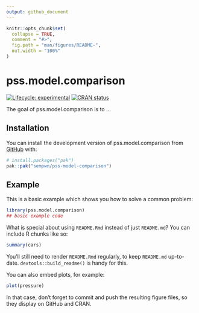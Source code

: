 ```yaml
---
output: github_document
---
```


<!-- README.md is generated from README.Rmd. Please edit that file -->

```r
knitr::opts_chunk$set(
  collapse = TRUE,
  comment = "#>",
  fig.path = "man/figures/README-",
  out.width = "100%"
)
```

# pss.model.comparison

<!-- badges: start -->
[![Lifecycle: experimental](https://img.shields.io/badge/lifecycle-experimental-orange.svg)](https://lifecycle.r-lib.org/articles/stages.html#experimental)
[![CRAN status](https://www.r-pkg.org/badges/version/pss.model.comparison)](https://CRAN.R-project.org/package=pss.model.comparison)
<!-- badges: end -->

The goal of pss.model.comparison is to ...

## Installation

You can install the development version of pss.model.comparison from [GitHub](https://github.com/) with:

``` r
# install.packages("pak")
pak::pak("sempwn/pss-model-comparison")
```

## Example

This is a basic example which shows you how to solve a common problem:

```r
library(pss.model.comparison)
## basic example code
```

What is special about using `README.Rmd` instead of just `README.md`? You can include R chunks like so:

```r
summary(cars)
```

You'll still need to render `README.Rmd` regularly, to keep `README.md` up-to-date. `devtools::build_readme()` is handy for this.

You can also embed plots, for example:

```r
plot(pressure)
```

In that case, don't forget to commit and push the resulting figure files, so they display on GitHub and CRAN.
